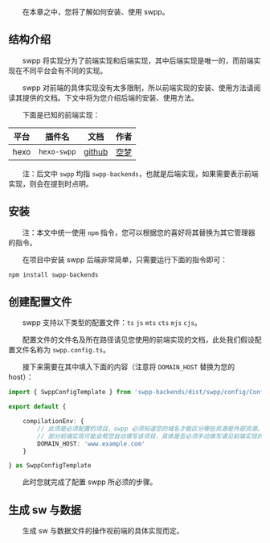 &emsp;&emsp;在本章之中，您将了解如何安装、使用 swpp。

## 结构介绍

&emsp;&emsp;swpp 将实现分为了前端实现和后端实现，其中后端实现是唯一的，而前端实现在不同平台会有不同的实现。

&emsp;&emsp;swpp 对前端的具体实现没有太多限制，所以前端实现的安装、使用方法请阅读其提供的文档。下文中将为您介绍后端的安装、使用方法。

&emsp;&emsp;下面是已知的前端实现：

|  平台  |     插件名     |                            文档                             |           作者            |
|:----:|:-----------:|:---------------------------------------------------------:|:-----------------------:|
| hexo | `hexo-swpp` | [github](https://github.com/EmptyDreams/hexo-swpp#readme) | [空梦](https://kmar.top/) |

&emsp;&emsp;注：后文中 `swpp` 均指 `swpp-backends`，也就是后端实现，如果需要表示前端实现，则会在提到时点明。

## 安装

&emsp;&emsp;注：本文中统一使用 `npm` 指令，您可以根据您的喜好将其替换为其它管理器的指令。

&emsp;&emsp;在项目中安装 swpp 后端非常简单，只需要运行下面的指令即可：

```bash
npm install swpp-backends
```

## 创建配置文件

&emsp;&emsp;swpp 支持以下类型的配置文件：`ts` `js` `mts` `cts` `mjs` `cjs`。

&emsp;&emsp;配置文件的文件名及所在路径请见您使用的前端实现的文档，此处我们假设配置文件名称为 `swpp.config.ts`。

&emsp;&emsp;接下来需要在其中填入下面的内容（注意将 `DOMAIN_HOST` 替换为您的 host）：

```typescript
import { SwppConfigTemplate } from 'swpp-backends/dist/swpp/config/ConfigCluster'

export default {

    compilationEnv: {
        // 此项是必须配置的项目，swpp 必须知道您的域名才能区分哪些资源是外部资源。
        // 部分前端实现可能会帮您自动填写该项目，具体是否必须手动填写请见前端实现的文档。
        DOMAIN_HOST: 'www.example.com'
    }

} as SwppConfigTemplate
```

&emsp;&emsp;此时您就完成了配置 swpp 所必须的步骤。

## 生成 sw 与数据

&emsp;&emsp;生成 sw 与数据文件的操作视前端的具体实现而定。